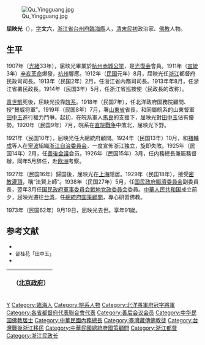 [[File:Qu_Yingguang.jpg|thumb]]

'''屈映光'''（{{bd|1883年|2月6日|1973年|9月19日}}），[[表字|字]]'''文六'''，[[浙江省|浙江省]][[台州府|台州府]][[臨海縣|臨海縣]]人，[[清|清末]][[中華民国|民初]]政治家、[[佛教|佛教]]人物。

==生平==
1907年（[[光緒|光緒]]33年），屈映光畢業於[[杭州|杭州]][[赤城公学|赤城公学]]，是[[光復会|光復会]]會員。1911年（[[宣統|宣統]]3年）[[辛亥革命|辛亥革命]]爆發，[[杭州市|杭州]]響應。1912年（[[民国紀元|民国]]元年）8月，屈映光任[[浙江省_(中華民国)|浙江]]都督府民政司司長。1913年（民国2年）2月，任浙江省内務司司長。1913年年8月，任浙江省署民政長。1914年（民国3年）5月，任浙江省巡按使（民政長的改称）。

[[袁世凱|袁世凱]]死後，屈映光投靠[[皖系|皖系]]。1918年（民国7年），任北洋政府国務院顧問、授“賛威将軍”。1919年（民国8年）7月，署[[山東省_(中華民国)|山東省]]省長，和同屬皖系的山東督軍[[田中玉|田中玉]]進行權力鬥爭。起初，在皖系軍人[[馬良_(民國)|馬良]]的支援下，屈映光對[[田中玉|田中玉]]佔有優勢。1920年（民国9年）7月，皖系在[[直皖戰争|直皖戰争]]中敗北，屈映光下野。

1921年（民国10年），屈映光任大總統府顧問。1924年（民国13年）10月，和[[褚輔成|褚輔成]]等人在[[寧波市|寧波]]組織[[浙江自治委員会|浙江自治委員会]]，一度宣佈浙江独立，旋即失敗。1925年（民国14年）2月，任[[善後会議|善後会議]]会员。1926年（民国15年）3月，任内務總長兼賑務督辦，同年5月辞任，赴[[欧洲|欧洲]]考察。

1927年（民国16年）歸国後，屈映光在[[上海市|上海]]隠居。1929年（民国18年），接受[[密教|密教]][[灌頂|灌頂]]，稱“法賢上師”。1938年（民国27年）5月，任[[国民政府賑濟委員会|国民政府賑濟委員会]]副委員長，翌年3月任[[国民政府軍事委員会戰地党政委員会|国民政府軍事委員会戰地党政委員会]]委員。[[中華人民共和国|中華人民共和国]]成立前夕，屈映光遷往[[台湾|台湾]]，任[[總統府国策顧問|總統府国策顧問]]，專心研習佛教。

1973年（民国62年）9月19日，屈映光去世。享年91嵗。

== 参考文献 ==
* <span style="font-size:90%;">{{Cite book<!--|和書-->|author = 徐友春主編|title = 民国人物大辞典 増訂版|year = 2007|publisher = 河北人民出版社|isbn = 978-7-202-03014-1}}</span>
* <span style="font-size:90%;">邵桂花「田中玉」{{Cite book<!--|和書-->|author =  [[中国社会科学院|中国社会科学院]]近代史研究所|title = 民国人物伝 第10巻|year = 2000|publisher = [[中華書局|中華書局]]|isbn = 7-101-02114-X}}</span>
* <span style="font-size:90%;">{{Cite book<!--|和書-->|author = 劉寿林等 編|title = 民国職官年表|year = 1995|publisher = [[中華書局|中華書局]]|isbn = 7-101-01320-1}}</span>

{| class="wikitable" style="margin:0 auto"
|- 
!　{{CHN1912}}（[[中华民国北京政府|北京政府]]）
{{先代次代|[[浙江省_(中華民国)|浙江]]将軍（署理）|<small>1916年4月 - 5月</small>|[[朱瑞_(1883年)|朱瑞]]|[[呂公望|呂公望]]（浙江督軍）}}
{{先代次代|内務總長|<small>1926年3月 - 5月</small>|[[于右任|于右任]]|[[鄭謙|鄭謙]]}}
|}
{{中華民國內政部部長}}
{{浙江行政长官}}
{{山东行政长官|北省}}

{{DEFAULTSORT:Qu屈}}
[[Category:屈姓|Y]]
[[Category:臨海人|Category:臨海人]]
[[Category:皖系人物|Category:皖系人物]]
[[Category:北洋將軍府冠字將軍|Category:北洋將軍府冠字將軍]]
[[Category:各省都督府代表聯合會代表|Category:各省都督府代表聯合會代表]]
[[Category:善后会议会员|Category:善后会议会员]]
[[Category:中华民国佛教居士|Category:中华民国佛教居士]]
[[Category:中華民國內務總長|Category:中華民國內務總長]]
[[Category:臺灣藏傳佛教徒|Category:臺灣藏傳佛教徒]]
[[Category:台灣戰後浙江移民|Category:台灣戰後浙江移民]]
[[Category:中華民國總統府國策顧問|Category:中華民國總統府國策顧問]]
[[Category:浙江都督|Category:浙江都督]]
[[Category:浙江民政长|Category:浙江民政长]]